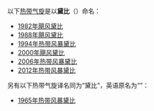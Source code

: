 以下[[热带气旋|热带气旋]]是以'''黛比'''（{{lang-en|Debby}}）命名：

* [[1982年飓风黛比|1982年飓风黛比]]
* [[1988年飓风黛比|1988年飓风黛比]]
* [[1994年热带风暴黛比|1994年热带风暴黛比]]
* [[2000年飓风黛比|2000年飓风黛比]]
* [[2006年热带风暴黛比|2006年热带风暴黛比]]
* [[2012年热带风暴黛比|2012年热带风暴黛比]]

另有以下热带气旋译名同为“黛比”，英语原名为“{{lang|en|Debbie}}”：

* [[1965年热带风暴黛比|1965年热带风暴黛比]]

{{消歧义|cat=热带气旋消歧义}}

{{1978年後大西洋颶風季熱帶氣旋名單}}